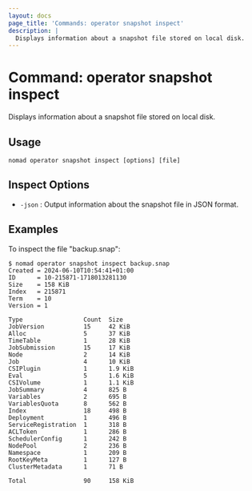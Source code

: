 ```yaml
---
layout: docs
page_title: 'Commands: operator snapshot inspect'
description: |
  Displays information about a snapshot file stored on local disk.
---
```


# Command: operator snapshot inspect

Displays information about a snapshot file stored on local disk.

## Usage

```plaintext
nomad operator snapshot inspect [options] [file]
```

## Inspect Options

- `-json` : Output information about the snapshot file in JSON format.

## Examples

To inspect the file "backup.snap":
```shell-session
$ nomad operator snapshot inspect backup.snap
Created = 2024-06-10T10:54:41+01:00
ID      = 10-215871-1718013281130
Size    = 158 KiB
Index   = 215871
Term    = 10
Version = 1

Type                 Count  Size
JobVersion           15     42 KiB
Alloc                5      37 KiB
TimeTable            1      28 KiB
JobSubmission        15     17 KiB
Node                 2      14 KiB
Job                  4      10 KiB
CSIPlugin            1      1.9 KiB
Eval                 5      1.6 KiB
CSIVolume            1      1.1 KiB
JobSummary           4      825 B
Variables            2      695 B
VariablesQuota       8      562 B
Index                18     498 B
Deployment           1      496 B
ServiceRegistration  1      318 B
ACLToken             1      286 B
SchedulerConfig      1      242 B
NodePool             2      236 B
Namespace            1      209 B
RootKeyMeta          1      127 B
ClusterMetadata      1      71 B

Total                90     158 KiB
```

[outage recovery]: /nomad/tutorials/manage-clusters/outage-recovery
